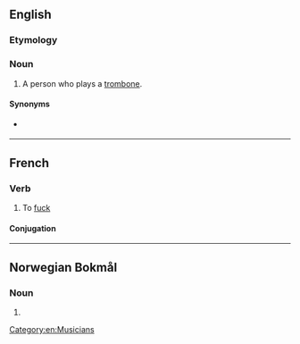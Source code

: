 ==English==

===Etymology===
{{suffix|en|trombone|er}}

===Noun===
{{en-noun}}

# {{lb|en|nonstandard}} A person who plays a [[trombone]].

====Synonyms====
* {{l|en|trombonist}} {{qualifier|standard}}

[[Category:en:Musicians]]

----

==French==

===Verb===
{{fr-verb}}

# {{lb|fr|vulgar|slang}} To [[fuck]] {{gloss|of a female, to have sex}}

====Conjugation====
{{fr-conj-auto}}

----

==Norwegian Bokmål==

===Noun===
{{head|nb|noun form|g=m}}

# {{inflection of|trombone||indefinite|p|lang=nb}}